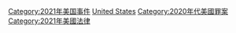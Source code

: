 {{Portal|美国}}
{{Year by category
|m=2
|c=0
|d=2
|y=1
|cat=美国罪案
|sortkey=United States
|parent=美国各年罪案
|subcat=2021年各國罪案
}}

[[Category:2021年美国事件|Category:2021年美国事件]]
[[Category:2021年北美洲罪案|United States]]
[[Category:2020年代美國罪案|Category:2020年代美國罪案]]
[[Category:2021年美國法律|Category:2021年美國法律]]